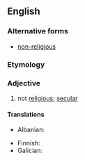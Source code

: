 {{also|non-religious}}

==English==

===Alternative forms===
* [[non-religious]]

===Etymology===
{{prefix|en|non|religious}}

===Adjective===
{{en-adj|-}}

# not [[religious]]; [[secular]]

====Translations====
{{trans-top|not religious; secular}}
* Albanian: {{t+|sq|jofetar}}
{{trans-mid}}
* Finnish: {{t|fi|epäuskonnollinen}}
* Galician: {{t|gl|non relixioso|m}}
{{trans-bottom}}
